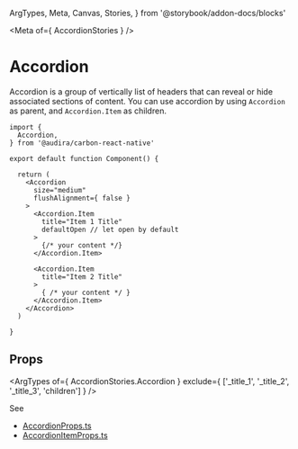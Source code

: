   ArgTypes,
  Meta,
  Canvas,
  Stories,
} from '@storybook/addon-docs/blocks'


<Meta
  of={ AccordionStories }
/>

# Accordion

Accordion is a group of vertically list of headers that can reveal or hide associated sections of content. You can use accordion by using `Accordion` as parent, and `Accordion.Item` as children.

```tsx
import {
  Accordion,
} from '@audira/carbon-react-native'

export default function Component() {

  return (
    <Accordion
      size="medium"
      flushAlignment={ false }
    >
      <Accordion.Item
        title="Item 1 Title"
        defaultOpen // let open by default
      >
        {/* your content */}
      </Accordion.Item>

      <Accordion.Item
        title="Item 2 Title"
      >
        { /* your content */ }
      </Accordion.Item>
    </Accordion>
  )

}
```

<Stories/>

## Props

<ArgTypes
  of={ AccordionStories.Accordion }
  exclude={ ['_title_1', '_title_2', '_title_3', 'children'] }
/>

See
  - [AccordionProps.ts](https://github.com/RakaDoank/carbon-react-native/blob/main/packages/carbon-react-native/src/components/accordion/AccordionProps.ts)
  - [AccordionItemProps.ts](https://github.com/RakaDoank/carbon-react-native/blob/main/packages/carbon-react-native/src/components/accordion/AccordionItemProps.ts)
